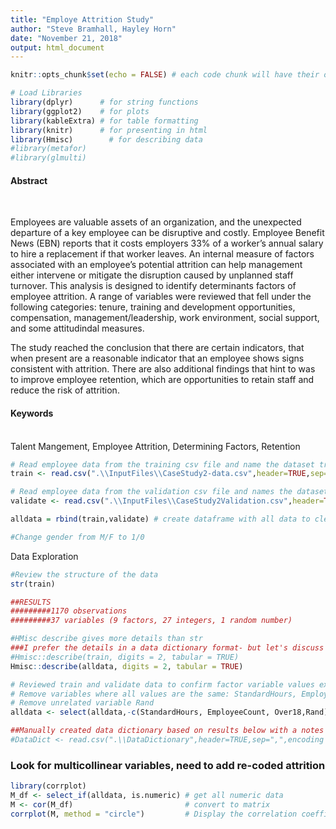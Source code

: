 ```yaml
---
title: "Employe Attrition Study"
author: "Steve Bramhall, Hayley Horn"
date: "November 21, 2018"
output: html_document
---
```


```r
knitr::opts_chunk$set(echo = FALSE) # each code chunk will have their own echo control
```

```r
# Load Libraries
library(dplyr)      # for string functions
library(ggplot2)    # for plots
library(kableExtra) # for table formatting
library(knitr)      # for presenting in html
library(Hmisc)        # for describing data
#library(metafor)
#library(glmulti)

```

<h4>Abstract</h4><br>

Employees are valuable assets of an organization, and the unexpected departure of a key employee can be disruptive and costly. Employee Benefit News (EBN) reports that it costs employers 33% of a worker's annual salary to hire a replacement if that worker leaves. An internal measure of factors associated with an employee's potential attrition can help management either intervene or mitigate the disruption caused by unplanned staff turnover. This analysis is designed to identify determinants factors of employee attrition. A range of variables were reviewed that fell under the following categories: tenure, training and development opportunities, compensation, management/leadership, work environment, social support, and some attitudindal measures.<br>

The study reached the conclusion that there are certain indicators, that when present are a reasonable indicator that an employee shows signs consistent with attrition. There are also additional findings that hint to was to improve employee retention, which are opportunities to retain staff and reduce the risk of attrition. 

<h4>Keywords</h4><br>
Talent Mangement, Employee Attrition, Determining Factors, Retention<br>

```r
# Read employee data from the training csv file and name the dataset train.Then rename columns to be more readable.
train <- read.csv(".\\InputFiles\\CaseStudy2-data.csv",header=TRUE,sep=",",encoding = "UTF-8")

# Read employee data from the validation csv file and names the dataset train.Then rename columns to be more readable.
validate <- read.csv(".\\InputFiles\\CaseStudy2Validation.csv",header=TRUE,sep=",",encoding = "UTF-8")

alldata = rbind(train,validate) # create dataframe with all data to clean all at same time

#Change gender from M/F to 1/0
```

Data Exploration
```r

#Review the structure of the data
str(train)

##RESULTS
#########1170 observations 
#########37 variables (9 factors, 27 integers, 1 random number)

#HMisc describe gives more details than str
###I prefer the details in a data dictionary format- but let's discuss
#Hmisc::describe(train, digits = 2, tabular = TRUE)
Hmisc::describe(alldata, digits = 2, tabular = TRUE)

# Reviewed train and validate data to confirm factor variable values exist in both
# Remove variables where all values are the same: StandardHours, EmployeeCount, Over18
# Remove unrelated variable Rand
alldata <- select(alldata,-c(StandardHours, EmployeeCount, Over18,Rand))

##Manually created data dictionary based on results below with a notes field
#DataDict <- read.csv(".\\DataDictionary",header=TRUE,sep=",",encoding = "UTF-8")

``` 

### Look for multicollinear variables, need to add re-coded attrition
```r
library(corrplot)
M_df <- select_if(alldata, is.numeric) # get all numeric data
M <- cor(M_df)                         # convert to matrix
corrplot(M, method = "circle")         # Display the correlation coefficient
```

